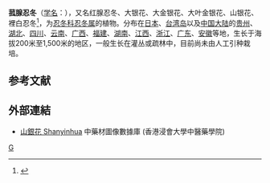 {{Speciesbox 
| genus = Lonicera
| species = hypoglauca
| authority = Miq.
| subdivision_ranks =[[亚种|亚种]]
| subdivision =
* 菰腺忍冬 ''L. h.'' subsp. ''hypoglauca''
* [[净花菰腺忍冬|净花菰腺忍冬]] ''L. h.'' subsp. ''nudiflora''
}}

'''菰腺忍冬'''（[[学名|学名]]：{{lang|la|''Lonicera hypoglauca''}}），又名红腺忍冬、大银花、大金银花、大叶金银花、山银花、裡白忍冬<ref name="tw-tree">{{cite web
|url       = http://subject.forest.gov.tw/species/twtrees/book2/index-1.htm
|title     = 紅點忍冬
|work      = 臺灣樹木  解說（二）
|editor1   = 呂福遠
|editor2   = 歐辰雄
|editor3   = 呂金誠 
|publisher = 行政院農業委員會
|year      = 1997
|page      = p190}}</ref>，为[[忍冬科|忍冬科]][[忍冬属|忍冬属]]的植物。分布在[[日本|日本]]、[[台湾岛|台湾岛]]以及[[中国大陆|中国大陆]]的[[贵州|贵州]]、[[湖北|湖北]]、[[四川|四川]]、[[云南|云南]]、[[广西|广西]]、[[福建|福建]]、[[湖南|湖南]]、[[江西|江西]]、[[浙江|浙江]]、[[广东|广东]]、[[安徽|安徽]]等地，生长于海拔200米至1,500米的地区，一般生长在灌丛或疏林中，目前尚未由人工引种栽培。

==参考文献==
{{reflist}}

==外部連結==
* [http://libproject.hkbu.edu.hk/was40/detail?channelid=47953&searchword=pid=B00312 山銀花 Shanyinhua] 中藥材圖像數據庫 (香港浸會大學中醫藥學院)
{{Taxonbar|from=Q15226546}}

[[Category:忍冬属|G]]


{{植物小作品}}